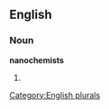 ==English==

===Noun===
'''nanochemists'''

# {{plural of|[[nanochemist]]}}

[[Category:English plurals]]